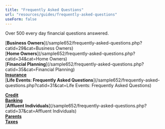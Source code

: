 ```yaml
---
title: "Frequently Asked Questions"
url: "resources/guides/frequently-asked-questions"
useForm: false
---
```

  
Over 500 every day financial questions answered.  
  

[**Business Owners**](/sample652/frequently-asked-questions.php?catid=29&cat=Business Owners)  
[**Home Owners**](/sample652/frequently-asked-questions.php?catid=34&cat=Home Owners)  
[**Financial Planning**](/sample652/frequently-asked-questions.php?catid=35&cat=Financial Planning)  
[**Insurance**](/sample652/frequently-asked-questions.php?catid=30&cat=Insurance)  
[**Life Events: Frequently Asked Questions**](/sample652/frequently-asked-questions.php?catid=31&cat=Life Events: Frequently Asked Questions)  

[**Credit**](/sample652/frequently-asked-questions.php?catid=36&cat=Credit)  
[**Banking**](/sample652/frequently-asked-questions.php?catid=32&cat=Banking)  
[**Affluent Individuals**](/sample652/frequently-asked-questions.php?catid=37&cat=Affluent Individuals)  
[**Parents**](/sample652/frequently-asked-questions.php?catid=33&cat=Parents)  
[**Taxes**](/sample652/frequently-asked-questions.php?catid=38&cat=Taxes)  

